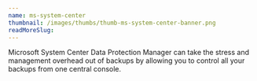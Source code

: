 ```yaml
---
name: ms-system-center
thumbnail: /images/thumbs/thumb-ms-system-center-banner.png
readMoreSlug:
---
```


Microsoft System Center Data Protection Manager can take the stress and management overhead out of backups by allowing you to control all your backups from one central console.